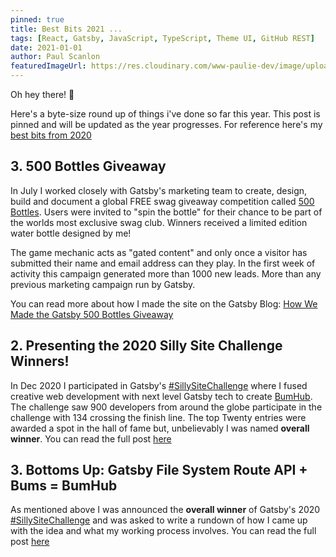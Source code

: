```yaml
---
pinned: true
title: Best Bits 2021 ...
tags: [React, Gatsby, JavaScript, TypeScript, Theme UI, GitHub REST]
date: 2021-01-01
author: Paul Scanlon
featuredImageUrl: https://res.cloudinary.com/www-paulie-dev/image/upload/v1627204819/paulie.dev/2021/best-bits/best-bits_vvx2ql.jpg
---
```


Oh hey there! 👋

Here's a byte-size round up of things i've done so far this year. This post is pinned and will be updated as the year
progresses. For reference here's my [best bits from 2020](/posts/2020/best-bits-2020/)

<Divider />

## 3. 500 Bottles Giveaway

In July I worked closely with Gatsby's marketing team to create, design, build and document a global FREE swag giveaway
competition called [500 Bottles](https://500bottles.gatsbyjs.io/). Users were invited to "spin the bottle" for their
chance to be part of the worlds most exclusive swag club. Winners received a limited edition water bottle designed by
me!

The game mechanic acts as "gated content" and only once a visitor has submitted their name and email address can they
play. In the first week of activity this campaign generated more than 1000 new leads. More than any previous marketing
campaign run by Gatsby.

You can read more about how I made the site on the Gatsby Blog:
[How We Made the Gatsby 500 Bottles Giveaway](https://www.gatsbyjs.com/blog/how-we-made-the-gatsby-500-bottles-giveaway/)

## 2. Presenting the 2020 Silly Site Challenge Winners!

In Dec 2020 I participated in Gatsby's
[#SillySiteChallenge](https://twitter.com/hashtag/SillySiteChallenge?src=hashtag_click&f=live) where I fused creative
web development with next level Gatsby tech to create [BumHub](https://bumhub.netlify.app/). The challenge saw 900
developers from around the globe participate in the challenge with 134 crossing the finish line. The top Twenty entries
were awarded a spot in the hall of fame but, unbelievably I was named **overall winner**. You can read the full post
[here](https://gatsbyjs.com/blog/2020-silly-site-top-20)

## 3. Bottoms Up: Gatsby File System Route API + Bums = BumHub

As mentioned above I was announced the **overall winner** of Gatsby's 2020
[#SillySiteChallenge](https://twitter.com/hashtag/SillySiteChallenge?src=hashtag_click&f=live) and was asked to write a
rundown of how I came up with the idea and what my working process involves. You can read the full post
[here](https://gatsbyjs.com/blog/bottoms-up-gatsby-file-system-route-api-bums-bumhub)
